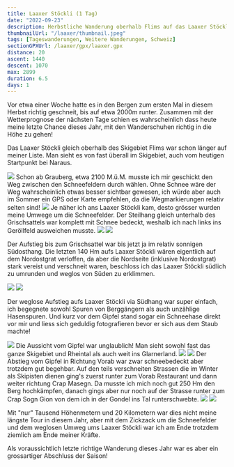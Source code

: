 ```yaml
---
title: Laaxer Stöckli (1 Tag)
date: "2022-09-23"
description: Herbstliche Wanderung oberhalb Flims auf das Laaxer Stöckli.
thumbnailUrl: "/laaxer/thumbnail.jpeg"
tags: [Tageswanderungen, Weitere Wanderungen, Schweiz]
sectionGPXUrl: /laaxer/gpx/laaxer.gpx
distance: 20
ascent: 1440
descent: 1070
max: 2899
duration: 6.5
days: 1
---
```


Vor etwa einer Woche hatte es in den Bergen zum ersten Mal in diesem Herbst richtig geschneit, bis auf etwa 2000m runter. Zusammen mit der Wetterprognose der nächsten Tage schien es wahrscheinlich dass heute meine letzte Chance dieses Jahr, mit den Wanderschuhen richtig in die Höhe zu gehen!

Das Laaxer Stöckli gleich oberhalb des Skigebiet Flims war schon länger auf meiner Liste. Man sieht es von fast überall im Skigebiet, auch vom heutigen Startpunkt bei Naraus.

<Img
	src="/laaxer/1.jpeg"
	d="Sicht von Naraus. Laaxer Stöckli ist der zweite Gipfel von links."
/>
Schon ab Grauberg, etwa 2100 M.ü.M. musste ich mir geschickt den Weg zwischen den
Schneefeldern durch wählen. Ohne Schnee wäre der Weg wahrscheinlich etwas besser
sichtbar gewesen, ich würde aber auch im Sommer ein GPS oder Karte empfehlen, da
die Wegmarkierungen relativ selten sind!
<Img
	src="/laaxer/2.jpeg"
	d="v.l.n.r.: Crap Ner, Laaxer Stöckkli, Ofen, Tschingelhörner mit Martinsloch, Piz Segnas, Piz Dolf"
/>
Je näher ich ans Laaxer Stöckli kam, desto grösser wurden meine Umwege um die Schneefelder.
Der Steilhang gleich unterhalb des Grischsattels war komplett mit Schnee bedeckt,
weshalb ich nach links ins Geröllfeld ausweichen musste.
<Img src="/laaxer/3.jpeg" d="Schneebedeckter Grischsattel mittig im Bild" />
<Img src="/laaxer/4.jpeg" d="Erste Eiszapfen so weit das Auge reicht" />

Der Aufstieg bis zum Grischsattel war bis jetzt ja im relativ sonnigen Südosthang. Die letzten 140 Hm aufs Laaxer Stöckli wären eigentlich auf dem Nordostgrat verloffen, da aber die Nordseite (inklusive Nordostgrat) stark vereist und verschneit waren, beschloss ich das Laaxer Stöckli südlich zu umrunden und weglos von Süden zu erklimmen.

<Img
	src="/laaxer/6.jpeg"
	d="Vereister Grat vom Grischsattel rauf aufs Laaxer Stöckli. Alternativroute durch das Geröllfeld links."
/>
<Img
	src="/laaxer/7.jpeg"
	d="Vorab Gletscher und Gipfel links, Glärnisch rechts hinten, Sicht vom Grischsattel."
/>

Der weglose Aufstieg aufs Laaxer Stöckli via Südhang war super einfach, ich begegnete sowohl Spuren von Berggängern als auch unzählige Hasenspuren. Und kurz vor dem Gipfel stand sogar ein Schneehase direkt vor mir und liess sich geduldig fotografieren bevor er sich aus dem Staub machte!

<Img src="/laaxer/8.jpeg" d="Schneehase, noch mit Sommerfell" />
Die Aussicht vom Gipfel war unglaublich! Man sieht sowohl fast das ganze Skigebiet
und Rheintal als auch weit ins Glarnerland.
<Img
	src="/laaxer/9.jpeg"
	d="Blick vom Laaxer Stöckli zurück auf den Grischsattel mit vereistem Grat"
/>
<Img src="/laaxer/10.jpeg" d="Vom Laaxer Stöckli in Richtung Vorab" />
Der Abstieg vom Gipfel in Richtung Vorab war zwar schneebedeckt aber trotzdem
gut begehbar. Auf den teils verschneiten Strassen die im Winter als Skipisten
dienen ging's zuerst runter zum Vorab Restaurant und dann weiter richtung Crap
Masegn. Da musste ich mich noch gut 250 Hm den Berg hochkämpfen, danach gings
aber nur noch auf der Strasse runter zum Crap Sogn Gion von dem ich in der
Gondel ins Tal runterschwebte.
<Img
	src="/laaxer/11.jpeg"
	d="Auf der Süd-Seite des Laaxer Stöckli ist man schnell wieder aus dem Schnee raus..."
/>
<Img
	src="/laaxer/12.jpeg"
	d="Bergstation Crap Masegn, im Sommer leider nicht in Betrieb"
/>

Mit "nur" Tausend Höhenmetern und 20 Kilometern war dies nicht meine längste Tour in diesem Jahr, aber mit dem Zickzack um die Schneefelder und dem weglosen Umweg ums Laaxer Stöckli war ich am Ende trotzdem ziemlich am Ende meiner Kräfte.

Als voraussichtlich letzte richtige Wanderung dieses Jahr war es aber ein grossartiger Abschluss der Saison!
